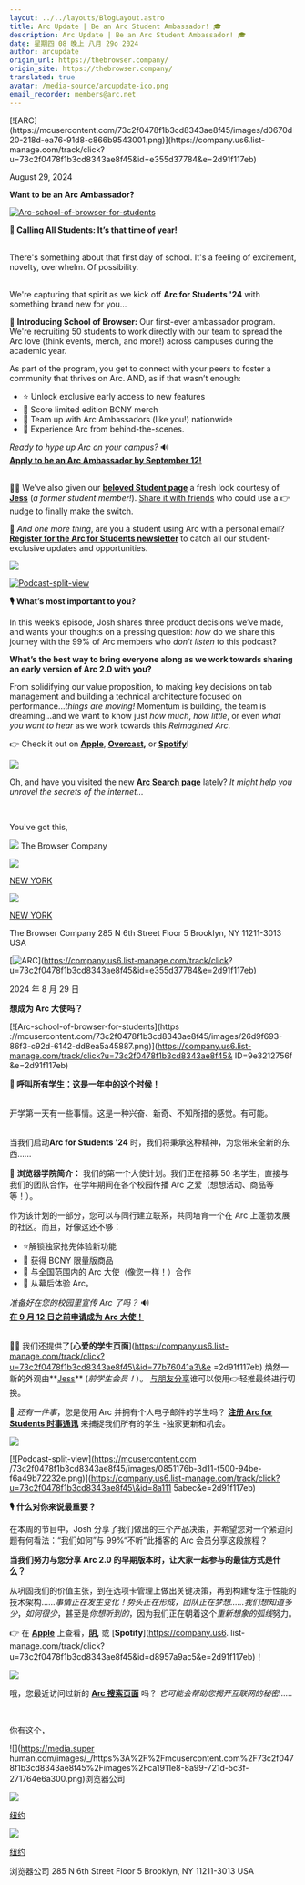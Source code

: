 ```yaml
---
layout: ../../layouts/BlogLayout.astro
title: Arc Update | Be an Arc Student Ambassador! 🎓
description: Arc Update | Be an Arc Student Ambassador! 🎓
date: 星期四 08 晚上 八月 29o 2024
author: arcupdate
origin_url: https://thebrowser.company/
origin_site: https://thebrowser.company/
translated: true
avatar: /media-source/arcupdate-ico.png
email_recorder: members@arc.net
---
```



<Reference client:only="react" title="Arc Update | Be an Arc Student Ambassador! 🎓" url="https://thebrowser.company/" />

<Detail client:only="react">
	[![ARC](https://mcusercontent.com/73c2f0478f1b3cd8343ae8f45/images/d0670d20-218d-ea76-91d8-c866b9543001.png)](https://company.us6.list-manage.com/track/click?u=73c2f0478f1b3cd8343ae8f45&id=e355d37784&e=2d91f117eb)

August 29, 2024

**Want to be an Arc Ambassador?**

[](https://company.us6.list-manage.com/track/click?u=73c2f0478f1b3cd8343ae8f45&id=655a235e7d&e=2d91f117eb)[![Arc-school-of-browser-for-students](https://mcusercontent.com/73c2f0478f1b3cd8343ae8f45/images/26d9f693-86f3-c92d-6142-dd8ea5a45887.png)](https://company.us6.list-manage.com/track/click?u=73c2f0478f1b3cd8343ae8f45&id=9e3212756f&e=2d91f117eb)

**🎒 Calling All Students: It’s that time of year!**  
 

There's something about that first day of school. It's a feeling of excitement, novelty, overwhelm. Of possibility.  
 

We're capturing that spirit as we kick off **Arc for Students '24** with something brand new for you...  
  
🔵 **Introducing School of Browser:** Our first-ever ambassador program. We're recruiting 50 students to work directly with our team to spread the Arc love (think events, merch, and more!) across campuses during the academic year.

  
As part of the program, you get to connect with your peers to foster a community that thrives on Arc. AND, as if that wasn’t enough:

*   ⭐️ Unlock exclusive early access to new features
*   🎁 Score limited edition BCNY merch
*   🤝 Team up with Arc Ambassadors (like you!) nationwide
*   🔑 Experience Arc from behind-the-scenes.

_Ready to hype up Arc on your campus?_ 🔊   
[**Apply to be an Arc Ambassador by September 12!**](https://company.us6.list-manage.com/track/click?u=73c2f0478f1b3cd8343ae8f45&id=63c4fec769&e=2d91f117eb)  
 

  
**🧑‍🎓** We’ve also given our [**beloved Student page**](https://company.us6.list-manage.com/track/click?u=73c2f0478f1b3cd8343ae8f45&id=77b76041a3&e=2d91f117eb) a fresh look courtesy of **[Jess](https://company.us6.list-manage.com/track/click?u=73c2f0478f1b3cd8343ae8f45&id=ad51759704&e=2d91f117eb)** (_a former student member!_). [Share it with friends](https://company.us6.list-manage.com/track/click?u=73c2f0478f1b3cd8343ae8f45&id=a66919d0b4&e=2d91f117eb) who could use a 👉 nudge to finally make the switch.  
  
💌 _And one more thing_, are you a student using Arc with a personal email? [**Register for the Arc for Students newsletter**](https://company.us6.list-manage.com/track/click?u=73c2f0478f1b3cd8343ae8f45&id=7c9388c7fc&e=2d91f117eb) to catch all our student-exclusive updates and opportunities.

![](https://mcusercontent.com/73c2f0478f1b3cd8343ae8f45/images/7788cbff-02a0-9480-c459-cfe868693c5f.png)

[](https://company.us6.list-manage.com/track/click?u=73c2f0478f1b3cd8343ae8f45&id=cfd1870a2b&e=2d91f117eb)[![Podcast-split-view](https://mcusercontent.com/73c2f0478f1b3cd8343ae8f45/images/0851176b-3d11-f500-94be-f6a49b72232e.png)](https://company.us6.list-manage.com/track/click?u=73c2f0478f1b3cd8343ae8f45&id=8a1115abec&e=2d91f117eb)

**🎙️** **What’s most important to you?**

In this week’s episode, Josh shares three product decisions we’ve made, and wants your thoughts on a pressing question: _how_ do we share this journey with the 99% of Arc members who _don’t listen_ to this podcast?   
  
**What’s the best way to bring everyone along as we work towards sharing an early version of Arc 2.0 with you?**  
  
From solidifying our value proposition, to making key decisions on tab management and building a technical architecture focused on performance…_things are moving!_ Momentum is building, the team is dreaming…and we want to know just _how much_, _how little_, or even _what you want to hear_ as we work towards this _Reimagined Arc_.  
  
👉 Check it out on [**Apple**](https://company.us6.list-manage.com/track/click?u=73c2f0478f1b3cd8343ae8f45&id=b621bff050&e=2d91f117eb), **[Overcast](https://company.us6.list-manage.com/track/click?u=73c2f0478f1b3cd8343ae8f45&id=e2e9196c7c&e=2d91f117eb),** or [**Spotify**](https://company.us6.list-manage.com/track/click?u=73c2f0478f1b3cd8343ae8f45&id=d8957a9ac5&e=2d91f117eb)!

![](https://mcusercontent.com/73c2f0478f1b3cd8343ae8f45/images/7788cbff-02a0-9480-c459-cfe868693c5f.png)

Oh, and have you visited the new [**Arc Search page**](https://company.us6.list-manage.com/track/click?u=73c2f0478f1b3cd8343ae8f45&id=e1fbdd1dbe&e=2d91f117eb) lately? _It might help you unravel the secrets of the internet…_  
  
 

You've got this,

![](https://media.superhuman.com/images/_/https%3A%2F%2Fmcusercontent.com%2F73c2f0478f1b3cd8343ae8f45%2Fimages%2Fca1911e8-8a99-721d-5c3f-271764e6a300.png) The Browser Company

![](https://mcusercontent.com/73c2f0478f1b3cd8343ae8f45/images/7788cbff-02a0-9480-c459-cfe868693c5f.png)

[NEW YORK](https://company.us6.list-manage.com/track/click?u=73c2f0478f1b3cd8343ae8f45&id=68c7fa91a2&e=2d91f117eb)

![](https://mcusercontent.com/73c2f0478f1b3cd8343ae8f45/images/1b1c0dce-6d60-5719-0707-2e1c9d4aadd3.png)

[NEW YORK](https://company.us6.list-manage.com/track/click?u=73c2f0478f1b3cd8343ae8f45&id=d40634321f&e=2d91f117eb)

The Browser Company 285 N 6th Street Floor 5 Brooklyn, NY 11211-3013 USA
</Detail>

\[![ARC](https://mcusercontent.com/73c2f0478f1b3cd8343ae8f45/images/d0670d20-218d-ea76-91d8-c866b9543001.png)]\(https://company.us6.list-manage.com/track/click? u=73c2f0478f1b3cd8343ae8f45\&id=e355d37784\&e=2d91f117eb)

2024 年 8 月 29 日

**想成为 Arc 大使吗？**

[](https://company.us6.list-manage.com/track/click?u=73c2f0478f1b3cd8343ae8f45\&id=655a235e7d\&e=2d91f117eb)\[!\[Arc-school-of-browser-for-students]\(https ://mcusercontent.com/73c2f0478f1b3cd8343ae8f45/images/26d9f693-86f3-c92d-6142-dd8ea5a45887.png)]\(https://company.us6.list-manage.com/track/click?u=73c2f0478f1b3cd8343ae8f45& ID=9e3212756f \&e=2d91f117eb)

**🎒 呼叫所有学生：这是一年中的这个时候！**\
 

开学第一天有一些事情。这是一种兴奋、新奇、不知所措的感觉。有可能。\
 

当我们启动**Arc for Students '24** 时，我们将秉承这种精神，为您带来全新的东西......

🔵 **浏览器学院简介：** 我们的第一个大使计划。我们正在招募 50 名学生，直接与我们的团队合作，在学年期间在各个校园传播 Arc 之爱（想想活动、商品等等！）。

作为该计划的一部分，您可以与同行建立联系，共同培育一个在 Arc 上蓬勃发展的社区。而且，好像这还不够：

* ⭐️解锁独家抢先体验新功能
* 🎁 获得 BCNY 限量版商品
* 🤝 与全国范围内的 Arc 大使（像您一样！）合作
* 🔑 从幕后体验 Arc。

*准备好在您的校园里宣传 Arc 了吗？* 🔊 \
[**在 9 月 12 日之前申请成为 Arc 大使！**](https://company.us6.list-manage.com/track/click?u=73c2f0478f1b3cd8343ae8f45\&id=63c4fec769\&e=2d91f117eb)\
 

**🧑‍🎓** 我们还提供了\[**心爱的学生页面**]\(https://company.us6.list-manage.com/track/click?u=73c2f0478f1b3cd8343ae8f45\&id=77b76041a3\&e =2d91f117eb) 焕然一新的外观由\*\*[Jess](https://company.us6.list-manage.com/track/click?u=73c2f0478f1b3cd8343ae8f45\&id=ad51759704\&e=2d91f117eb)\*\* (*前学生会员！*）。 [与朋友分享](https://company.us6.list-manage.com/track/click?u=73c2f0478f1b3cd8343ae8f45\&id=a66919d0b4\&e=2d91f117eb)谁可以使用👉轻推最终进行切换。

💌 *还有一件事*，您是使用 Arc 并拥有个人电子邮件的学生吗？ [**注册 Arc for Students 时事通讯**](https://company.us6.list-manage.com/track/click?u=73c2f0478f1b3cd8343ae8f45\&id=7c9388c7fc\&e=2d91f117eb) 来捕捉我们所有的学生 -独家更新和机会。

![](https://mcusercontent.com/73c2f0478f1b3cd8343ae8f45/images/7788cbff-02a0-9480-c459-cfe868693c5f.png)

[](https://company.us6.list-manage.com/track/click?u=73c2f0478f1b3cd8343ae8f45\&id=cfd1870a2b\&e=2d91f117eb)\[!\[Podcast-split-view]\(https://mcusercontent.com /73c2f0478f1b3cd8343ae8f45/images/0851176b-3d11-f500-94be-f6a49b72232e.png)]\(https://company.us6.list-manage.com/track/click?u=73c2f0478f1b3cd8343ae8f45\&id=8a111 5abec\&e=2d91f117eb)

**🎙️** **什么对你来说最重要？**

在本周的节目中，Josh 分享了我们做出的三个产品决策，并希望您对一个紧迫问题有何看法：“我们如何”与 99%“不听”此播客的 Arc 会员分享这段旅程？ 

**当我们努力与您分享 Arc 2.0 的早期版本时，让大家一起参与的最佳方式是什么？**

从巩固我们的价值主张，到在选项卡管理上做出关键决策，再到构建专注于性能的技术架构……*事情正在发生变化！*势头正在形成，团队正在梦想……我们想知道*多少*，*如何很少*，甚至是*你想听到的*，因为我们正在朝着这个*重新想象的弧线*努力。

👉 在 [**Apple**](https://company.us6.list-manage.com/track/click?u=73c2f0478f1b3cd8343ae8f45\&id=b621bff050\&e=2d91f117eb) 上查看，**[阴](https://company.us6.list-manage.com/track/click?u=73c2f0478f1b3cd8343ae8f45\&id=e2e9196c7c\&e=2d91f117eb),** 或 \[**Spotify**]\(https://company.us6. list-manage.com/track/click?u=73c2f0478f1b3cd8343ae8f45\&id=d8957a9ac5\&e=2d91f117eb)！

![](https://mcusercontent.com/73c2f0478f1b3cd8343ae8f45/images/7788cbff-02a0-9480-c459-cfe868693c5f.png)

哦，您最近访问过新的 [**Arc 搜索页面**](https://company.us6.list-manage.com/track/click?u=73c2f0478f1b3cd8343ae8f45\&id=e1fbdd1dbe\&e=2d91f117eb) 吗？ *它可能会帮助您揭开互联网的秘密……*

 

你有这个，

!\[]\(https://media.super human.com/images/\_/https%3A%2F%2Fmcusercontent.com%2F73c2f0478f1b3cd8343ae8f45%2Fimages%2Fca1911e8-8a99-721d-5c3f-271764e6a300.png)浏览器公司

![](https://mcusercontent.com/73c2f0478f1b3cd8343ae8f45/images/7788cbff-02a0-9480-c459-cfe868693c5f.png)

[纽约](https://company.us6.list-manage.com/track/click?u=73c2f0478f1b3cd8343ae8f45\&id=68c7fa91a2\&e=2d91f117eb)

![](https://mcusercontent.com/73c2f0478f1b3cd8343ae8f45/images/1b1c0dce-6d60-5719-0707-2e1c9d4aadd3.png)

[纽约](https://company.us6.list-manage.com/track/click?u=73c2f0478f1b3cd8343ae8f45\&id=d40634321f\&e=2d91f117eb)

浏览器公司 285 N 6th Street Floor 5 Brooklyn, NY 11211-3013 USA



